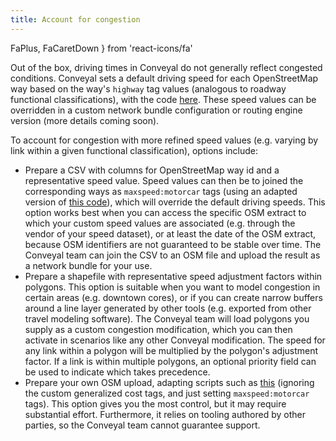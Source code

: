 ```yaml
---
title: Account for congestion
---
```


  FaPlus,
  FaCaretDown
} from 'react-icons/fa'

Out of the box, driving times in Conveyal do not generally reflect congested conditions. Conveyal sets a default driving speed for each OpenStreetMap way based on the way's `highway` tag values (analogous to roadway functional classifications), with the code [here](https://github.com/conveyal/r5/blob/dev/src/main/java/com/conveyal/r5/point_to_point/builder/SpeedConfig.java#L62). These speed values can be overridden in a custom network bundle configuration or routing engine version (more details coming soon). 

To account for congestion with more refined speed values (e.g. varying by link within a given functional classification), options include:
 * Prepare a CSV with columns for OpenStreetMap way id and a representative speed value. Speed values can then be to joined the corresponding ways as `maxspeed:motorcar` tags (using an adapted version of [this code](https://github.com/conveyal/r5/blob/dev/src/main/java/com/conveyal/osmlib/main/SpeedSetter.java)), which will override the default driving speeds. This option works best when you can access the specific OSM extract to which your custom speed values are associated (e.g. through the vendor of your speed dataset), or at least the date of the OSM extract, because OSM identifiers are not guaranteed to be stable over time. The Conveyal team can join the CSV to an OSM file and upload the result as a network bundle for your use.
 * Prepare a shapefile with representative speed adjustment factors within polygons. This option is suitable when you want to model congestion in certain areas (e.g. downtown cores), or if you can create narrow buffers around a line layer generated by other tools (e.g. exported from other travel modeling software). The Conveyal team will load polygons you supply as a custom congestion modification, which you can then activate in scenarios like any other Conveyal modification. The speed for any link within a polygon will be multiplied by the polygon's adjustment factor. If a link is within multiple polygons, an optional priority field can be used to indicate which takes precedence.
 * Prepare your own OSM upload, adapting scripts such as [this](https://github.com/RSGInc/ladot_analysis_dataprep) (ignoring the custom generalized cost tags, and just setting `maxspeed:motorcar` tags). This option gives you the most control, but it may require substantial effort. Furthermore, it relies on tooling authored by other parties, so the Conveyal team cannot guarantee support.


